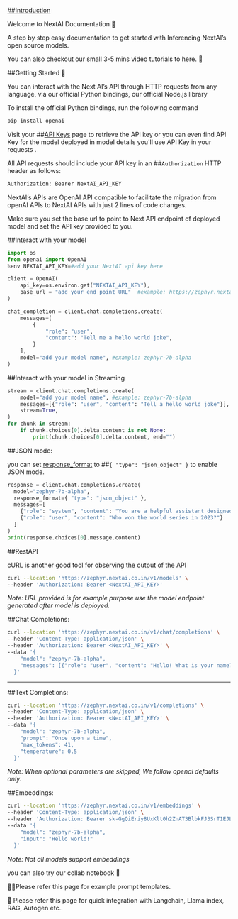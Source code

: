 [##Introduction](https://app.nextai.co.in)

Welcome to NextAI Documentation 🎉

A step by step easy documentation to get started with Inferencing NextAI’s open source models.

You can also checkout our small 3-5 mins video tutorials to here. 🚀

##Getting Started 📑

You can interact with the Next AI’s API through HTTP requests from any language, via our official Python bindings, our official Node.js library

To install the official Python bindings, run the following command

```python
pip install openai
```

Visit your ##[API Keys](https://app.nextai.co.in) page to retrieve the API key or you can even find API Key for the model deployed in model details you'll use API Key in your requests .

All API requests should include your API key in an ##`Authorization` HTTP header as follows:

```python
Authorization: Bearer NextAI_API_KEY
```

NextAI’s APIs are OpenAI API compatible to facilitate the migration from openAI APIs to NextAI APIs with just 2 lines of code changes.

Make sure you set the base url to point to Next API endpoint of deployed model and set the API key provided to you.

##Interact with your model

```python
import os
from openai import OpenAI
%env NEXTAI_API_KEY=#add your NextAI api key here

client = OpenAI(
    api_key=os.environ.get("NEXTAI_API_KEY"),
    base_url = "add your end point URL"  #example: https://zephyr.nextai.co.in/v1
)

chat_completion = client.chat.completions.create(
    messages=[
        {
            "role": "user",
            "content": "Tell me a hello world joke",
        }
    ],
    model="add your model name", #example: zephyr-7b-alpha
)

```

##Interact with your model in Streaming

```python
stream = client.chat.completions.create(
    model="add your model name", #example: zephyr-7b-alpha
    messages=[{"role": "user", "content": "Tell a hello world joke"}],
    stream=True,
)
for chunk in stream:
    if chunk.choices[0].delta.content is not None:
        print(chunk.choices[0].delta.content, end="")

```

##JSON mode:

you can set [response_format](https://platform.openai.com/docs/api-reference/chat/create#chat-create-response_format) to ##`{ "type": "json_object" }` to enable JSON mode.

```python
response = client.chat.completions.create(
  model="zephyr-7b-alpha",
  response_format={ "type": "json_object" },
  messages=[
    {"role": "system", "content": "You are a helpful assistant designed to output JSON."},
    {"role": "user", "content": "Who won the world series in 2023?"}
  ]
)
print(response.choices[0].message.content)
```

##RestAPI

cURL is another good tool for observing the output of the API

```bash
curl --location 'https://zephyr.nextai.co.in/v1/models' \ 
--header 'Authorization: Bearer <NextAI_API_KEY>'
```

*Note: URL provided is for example purpose use the model endpoint generated after model is deployed.*

##Chat Completions:

```bash
curl --location 'https://zephyr.nextai.co.in/v1/chat/completions' \
--header 'Content-Type: application/json' \
--header 'Authorization: Bearer <NextAI_API_KEY>' \
--data '{
    "model": "zephyr-7b-alpha",
    "messages": [{"role": "user", "content": "Hello! What is your name?"}]
  }'
```

---

##Text Completions:

```bash
curl --location 'https://zephyr.nextai.co.in/v1/completions' \
--header 'Content-Type: application/json' \
--header 'Authorization: Bearer <NextAI_API_KEY>' \
--data '{
    "model": "zephyr-7b-alpha",
    "prompt": "Once upon a time",
    "max_tokens": 41,
    "temperature": 0.5
  }'
```

*Note: When optional parameters are skipped, We follow openai defaults only.*

##Embeddings:

```bash
curl --location 'https://zephyr.nextai.co.in/v1/embeddings' \
--header 'Content-Type: application/json' \
--header 'Authorization: Bearer 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' \
--data '{
    "model": "zephyr-7b-alpha",
    "input": "Hello world!"
  }'
```

*Note: Not all models support embeddings*

you can also try our collab notebook 📔

🧑‍💻Please refer this page for example prompt templates.

🦙 Please refer this page for quick integration with Langchain, Llama index, RAG, Autogen etc..